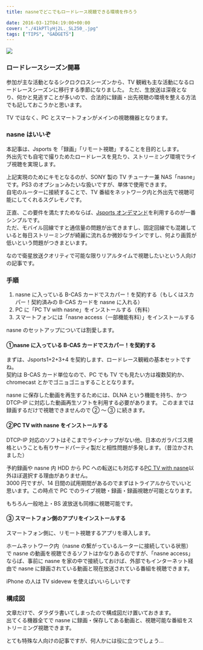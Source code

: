 ---
title: nasneでどこでもロードレース視聴できる環境を作ろう

date: 2016-03-12T04:19:00+00:00
cover: "./41kPTlyHj2L._SL250_.jpg"
tags: ["TIPS", "GADGETS"]
---

![ ](./41kPTlyHj2L._SL250_.jpg)

### ロードレースシーズン開幕

参加が主な活動となるシクロクロスシーズンから、TV 観戦も主な活動になるロードレースシーズンに移行する季節になりました。
ただ、生放送は深夜となり、何かと見逃すことが多いので、合法的に録画・出先視聴の環境を整える方法でも記しておこうかと思います。

TV ではなく、PC とスマートフォンがメインの視聴機器となります。

### nasne はいいぞ

本記事は、Jsports を「録画」「リモート視聴」することを目的とします。  
外出先でも自宅で撮りためたロードレースを見たり、ストリーミング環境でライブ視聴を実現します。

上記実現のためにキモとなるのが、SONY 製の TV チューナー兼 NAS「nasne」です。PS3 のオプションみたいな扱いですが、単体で使用できます。  
自宅のルーターに接続することで、TV 番組をネットワーク内と外出先で視聴可能にしてくれるスグレモノです。

正直、この要件を満たすためならば、<a href="http://front.jsports-ondemand.com/" target="_blank">Jsports オンデマンド</a>を利用するのが一番シンプルです。  
ただ、モバイル回線ですと通信量の問題が出てきますし、固定回線でも混雑していると毎日ストリーミングが綺麗に流れるか微妙なラインですし、何より画質が低いという問題がつきまといます。

なので衛星放送クオリティで可能な限りリアルタイムで視聴したいという人向けの記事です。

### 手順

1. nasne に入っている B-CAS カードでスカパー！を契約する（もしくはスカパー！契約済みの B-CAS カードを nasne に入れる）
1. PC に「PC TV with nasne」をインストールする（有料）
1. スマートフォンには「nasne access（一部機能有料）」をインストールする

nasne のセットアップについては割愛します。

#### ①nasne に入っている B-CAS カードでスカパー！を契約する

まずは、Jsports1+2+3+4 を契約します、ロードレース観戦の基本セットですね。  
契約は B-CAS カード単位なので、PC でも TV でも見たい方は複数契約か、chromecast とかでゴニョゴニョすることとなります。

nasne に保存した動画を再生するためには、DLNA という機能を持ち、かつ DTCP-IP に対応した動画再生ソフトを利用する必要があります。
このままでは録画するだけで視聴できませんので ② ～ ③ に続きます。

#### ②PC TV with nasne をインストールする

DTCP-IP 対応のソフトはそこまでラインナップがない他、日本のガラパゴス規格ということも有りサードパーティ製だと相性問題が多発します。（昔泣かされました）

予約録画や nasne 内 HDD から PC への転送にも対応する<a href="http://www.sony.jp/playstation/store/products/nasne/pcnasne-dl/" target="_blank">PC TV with nasne</a>以外ほぼ選択する理由がありません。  
3000 円ですが、14 日間の試用期間があるのでまずはトライアルからでいいと思います。この時点で PC でのライブ視聴・録画・録画視聴が可能となります。

もちろん一般地上・BS 波放送も同様に視聴可能です。

#### ③ スマートフォン側のアプリをインストールする

<LinkBox url="https://play.google.com/store/apps/details?id=com.playstation.nasneaccess" />

スマートフォン側に、リモート視聴するアプリを導入します。

ホームネットワーク内（nasne の繋がっているルーターに接続している状態）で nasne の動画を視聴できるソフトはかなりあるのですが、「nasne access」ならば、事前に nasne を家の中で接続しておけば、外部でもインターネット経由で nasne に録画されている動画と現在放送されている番組を視聴できます。

iPhone の人は TV sidevew を使えばいいらしいです

<LinkBox url="https://itunes.apple.com/jp/developer/sony-corporation/id371425038?uo=4" />

### 構成図

文章だけで、ダラダラ書いてしまったので構成図だけ置いておきます。  
出てくる機器全てで nasne に録画・保存してある動画と、視聴可能な番組をストリーミング視聴できます。

とても特殊な人向けの記事ですが、何人かには役に立つでしょう…

<Amzn asin="B00UBS2OIC">
